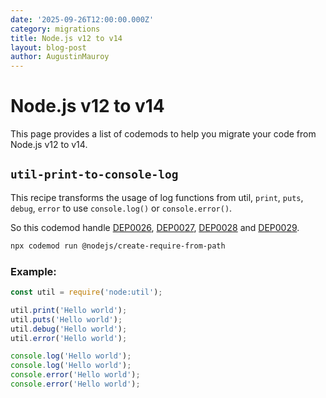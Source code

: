 ```yaml
---
date: '2025-09-26T12:00:00.000Z'
category: migrations
title: Node.js v12 to v14
layout: blog-post
author: AugustinMauroy
---
```


# Node.js v12 to v14

<AlertBox
  level="warning"
  title="This article cover a part of the migration from Node.js v12 to v14. The userland migrations team is working on more codemods to help you with the migration."
/>

This page provides a list of codemods to help you migrate your code from Node.js v12 to v14.

## `util-print-to-console-log`

This recipe transforms the usage of log functions from util, `print`, `puts`, `debug`, `error` to use `console.log()` or `console.error()`.

So this codemod handle [DEP0026](https://nodejs.org/api/deprecations.html#DEP0026), [DEP0027](https://nodejs.org/api/deprecations.html#DEP0027), [DEP0028](https://nodejs.org/api/deprecations.html#DEP0028) and [DEP0029](https://nodejs.org/api/deprecations.html#DEP0029).

```bash
npx codemod run @nodejs/create-require-from-path
```

### Example:

```js displayName="Before"
const util = require('node:util');

util.print('Hello world');
util.puts('Hello world');
util.debug('Hello world');
util.error('Hello world');
```

```js displayName="After"
console.log('Hello world');
console.log('Hello world');
console.error('Hello world');
console.error('Hello world');
```
